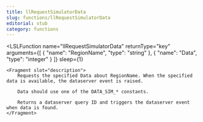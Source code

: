 ```yaml
---
title: llRequestSimulatorData
slug: functions/llRequestSimulatorData
editorial: stub
category: functions
---
```


<LSLFunction
	name="llRequestSimulatorData"
	returnType="key"
	arguments={[
	{
		"name": "RegionName",
		"type": "string"
	},
	{
		"name": "Data",
		"type": "integer"
	}
]}
	sleep={1}
>
	<Fragment slot="description">
		Requests the specified Data about RegionName. When the specified data is available, the dataserver event is raised.
		
		Data should use one of the DATA_SIM_* constants.
		
		Returns a dataserver query ID and triggers the dataserver event when data is found.
	</Fragment>
</LSLFunction>
